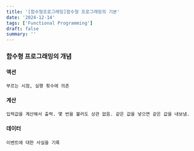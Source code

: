 ```yaml
---
title: '[함수형프로그래밍]함수형 프로그래밍의 기본'
date: '2024-12-14'
tags: ['Functional Programming']
draft: false
summary: ''
---
```

### 함수형 프로그래밍의 개념
#### 액션
    부르는 시점, 실행 횟수에 의존
#### 계산
    입력값을 계산해서 출력. 몇 번을 불러도 상관 없음. 같은 값을 넣으면 같은 값을 내보냄.
#### 데이터   
    이벤트에 대한 사실을 기록